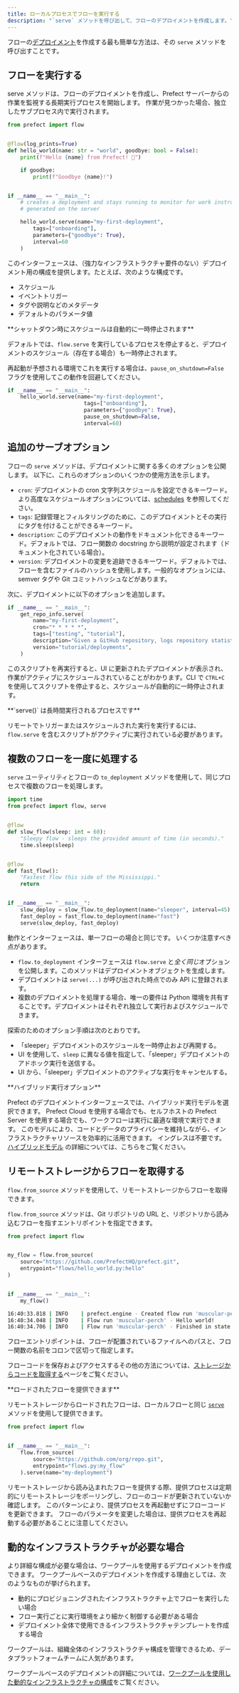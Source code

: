 ```yaml
---
title: ローカルプロセスでフローを実行する
description: "`serve` メソッドを呼び出して、フローのデプロイメントを作成します。"
---
```


フローの[デプロイメント](/v3/deploy/infrastructure-examples/docker/)を作成する最も簡単な方法は、その `serve` メソッドを呼び出すことです。

## フローを実行する

serve メソッドは、フローのデプロイメントを作成し、Prefect サーバーからの作業を監視する長期実行プロセスを開始します。
作業が見つかった場合、独立したサブプロセス内で実行されます。

```python hello_world.py
from prefect import flow


@flow(log_prints=True)
def hello_world(name: str = "world", goodbye: bool = False):
    print(f"Hello {name} from Prefect! 🤗")

    if goodbye:
        print(f"Goodbye {name}!")


if __name__ == "__main__":
    # creates a deployment and stays running to monitor for work instructions 
    # generated on the server

    hello_world.serve(name="my-first-deployment",
        tags=["onboarding"],
        parameters={"goodbye": True},
        interval=60
    )
```

このインターフェースは、（強力なインフラストラクチャ要件のない）デプロイメント用の構成を提供します。たとえば、次のような構成です。

- スケジュール
- イベントトリガー
- タグや説明などのメタデータ
- デフォルトのパラメータ値

<Tip>
**シャットダウン時にスケジュールは自動的に一時停止されます**

デフォルトでは、`flow.serve` を実行しているプロセスを停止すると、デプロイメントのスケジュール（存在する場合）も一時停止されます。

再起動が予想される環境でこれを実行する場合は、`pause_on_shutdown=False` フラグを使用してこの動作を回避してください。

```python
if __name__ == "__main__":
    hello_world.serve(name="my-first-deployment",
                        tags=["onboarding"],
                        parameters={"goodbye": True},
                        pause_on_shutdown=False,
                        interval=60)
```
</Tip>

## 追加のサーブオプション

フローの `serve` メソッドは、デプロイメントに関する多くのオプションを公開します。
以下に、これらのオプションのいくつかの使用方法を示します。

- `cron`: デプロイメントの cron 文字列スケジュールを設定できるキーワード。より高度なスケジュールオプションについては、[schedules](/v3/automate/add-schedules/) を参照してください。
- `tags`: 記録管理とフィルタリングのために、このデプロイメントとその実行にタグを付けることができるキーワード。
- `description`: このデプロイメントの動作をドキュメント化できるキーワード。デフォルトでは、フロー関数の docstring から説明が設定されます（ドキュメント化されている場合）。
- `version`: デプロイメントの変更を追跡できるキーワード。デフォルトでは、フローを含むファイルのハッシュを使用します。一般的なオプションには、semver タグや Git コミットハッシュなどがあります。

次に、デプロイメントに以下のオプションを追加します。

```python
if __name__ == "__main__":
    get_repo_info.serve(
        name="my-first-deployment",
        cron="* * * * *",
        tags=["testing", "tutorial"],
        description="Given a GitHub repository, logs repository statistics for that repo.",
        version="tutorial/deployments",
    )
```

このスクリプトを再実行すると、UI に更新されたデプロイメントが表示され、作業がアクティブにスケジュールされていることがわかります。CLI で `CTRL+C` を使用してスクリプトを停止すると、スケジュールが自動的に一時停止されます。

<Note>
**`serve()` は長時間実行されるプロセスです**

リモートでトリガーまたはスケジュールされた実行を実行するには、`flow.serve` を含むスクリプトがアクティブに実行されている必要があります。
</Note>

## 複数のフローを一度に処理する

`serve` ユーティリティとフローの `to_deployment` メソッドを使用して、同じプロセスで複数のフローを処理します。

```python serve_two_flows.py
import time
from prefect import flow, serve


@flow
def slow_flow(sleep: int = 60):
    "Sleepy flow - sleeps the provided amount of time (in seconds)."
    time.sleep(sleep)


@flow
def fast_flow():
    "Fastest flow this side of the Mississippi."
    return


if __name__ == "__main__":
    slow_deploy = slow_flow.to_deployment(name="sleeper", interval=45)
    fast_deploy = fast_flow.to_deployment(name="fast")
    serve(slow_deploy, fast_deploy)
```

動作とインターフェースは、単一フローの場合と同じです。
いくつか注意すべき点があります。

- `flow.to_deployment` インターフェースは `flow.serve` と*全く同じ*オプションを公開します。このメソッドはデプロイメントオブジェクトを生成します。
- デプロイメントは `serve(...)` が呼び出された時点でのみ API に登録されます。
- 複数のデプロイメントを処理する場合、唯一の要件は Python 環境を共有することです。デプロイメントはそれぞれ独立して実行およびスケジュールできます。

探索のためのオプション手順は次のとおりです。

- 「sleeper」デプロイメントのスケジュールを一時停止および再開する。
- UI を使用して、`sleep` に異なる値を指定して、「sleeper」デプロイメントのアドホック実行を送信する。
- UI から、「sleeper」デプロイメントのアクティブな実行をキャンセルする。

<Tip>
**ハイブリッド実行オプション**

Prefect のデプロイメントインターフェースでは、ハイブリッド実行モデルを選択できます。
Prefect Cloud を使用する場合でも、セルフホストの Prefect Server を使用する場合でも、ワークフローは実行に最適な環境で実行できます。
このモデルにより、コードとデータのプライバシーを維持しながら、インフラストラクチャリソースを効率的に活用できます。
イングレスは不要です。
[ハイブリッドモデル](https://www.prefect.io/security/overview/#hybrid-model) の詳細については、こちらをご覧ください。
</Tip>


## リモートストレージからフローを取得する

`flow.from_source` メソッドを使用して、リモートストレージからフローを取得できます。

`flow.from_source` メソッドは、Git リポジトリの URL と、リポジトリから読み込むフローを指すエントリポイントを指定できます。

```python load_from_url.py
from prefect import flow


my_flow = flow.from_source(
    source="https://github.com/PrefectHQ/prefect.git",
    entrypoint="flows/hello_world.py:hello"
)


if __name__ == "__main__":
    my_flow()
```

```bash
16:40:33.818 | INFO    | prefect.engine - Created flow run 'muscular-perch' for flow 'hello'
16:40:34.048 | INFO    | Flow run 'muscular-perch' - Hello world!
16:40:34.706 | INFO    | Flow run 'muscular-perch' - Finished in state Completed()
```

フローエントリポイントは、フローが配置されているファイルへのパスと、フロー関数の名前をコロンで区切って指定します。

フローコードを保存およびアクセスするその他の方法については、[ストレージからコードを取得する](/v3/deploy/infrastructure-concepts/store-flow-code)ページをご覧ください。

<Tip>
**ロードされたフローを提供できます**

リモートストレージからロードされたフローは、ローカルフローと同じ [`serve`](#serve-a-flow) メソッドを使用して提供できます。

```python serve_loaded_flow.py
from prefect import flow


if __name__ == "__main__":
    flow.from_source(
        source="https://github.com/org/repo.git",
        entrypoint="flows.py:my_flow"
    ).serve(name="my-deployment")
```
</Tip>

リモートストレージから読み込まれたフローを提供する際、提供プロセスは定期的にリモートストレージをポーリングし、フローのコードが更新されていないか確認します。
このパターンにより、提供プロセスを再起動せずにフローコードを更新できます。
フローのパラメータを変更した場合は、提供プロセスを再起動する必要があることに注意してください。

## 動的なインフラストラクチャが必要な場合

より詳細な構成が必要な場合は、ワークプールを使用するデプロイメントを作成できます。
ワークプールベースのデプロイメントを作成する理由としては、次のようなものが挙げられます。

- 動的にプロビジョニングされたインフラストラクチャ上でフローを実行したい場合
- フロー実行ごとに実行環境をより細かく制御する必要がある場合
- デプロイメント全体で使用できるインフラストラクチャテンプレートを作成する場合

ワークプールは、組織全体のインフラストラクチャ構成を管理できるため、データプラットフォームチームに人気があります。

ワークプールベースのデプロイメントの詳細については、[ワークプールを使用した動的なインフラストラクチャの構成](/v3/deploy/infrastructure-concepts/work-pools)をご覧ください。